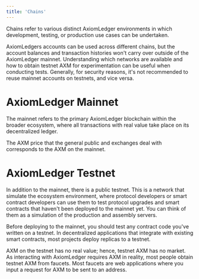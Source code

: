 ```yaml
---
title: 'Chains'
---
```


Chains refer to various distinct AxiomLedger environments in which development, testing, or production use cases can be undertaken.

AxiomLedgers accounts can be used across different chains, but the account balances and transaction histories won't carry over outside of the AxiomLedger mainnet. Understanding which networks are available and how to obtain testnet AXM for experimentation can be useful when conducting tests. Generally, for security reasons, it's not recommended to reuse mainnet accounts on testnets, and vice versa.

# AxiomLedger Mainnet

The mainnet refers to the primary AxiomLedger blockchain within the broader ecosystem, where all transactions with real value take place on its decentralized ledger.

The AXM price that the general public and exchanges deal with corresponds to the AXM on the mainnet.

# AxiomLedger Testnet

In addition to the mainnet, there is a public testnet. This is a network that simulate the ecosystem environment, where protocol developers or smart contract developers can use them to test protocol upgrades and smart contracts that haven't been deployed to the mainnet yet. You can think of them as a simulation of the production and assembly servers.

Before deploying to the mainnet, you should test any contract code you've written on a testnet. In decentralized applications that integrate with existing smart contracts, most projects deploy replicas to a testnet.

AXM on the testnet has no real value; hence, testnet AXM has no market. As interacting with AxiomLedger requires AXM in reality, most people obtain testnet AXM from faucets. Most faucets are web applications where you input a request for AXM to be sent to an address.
